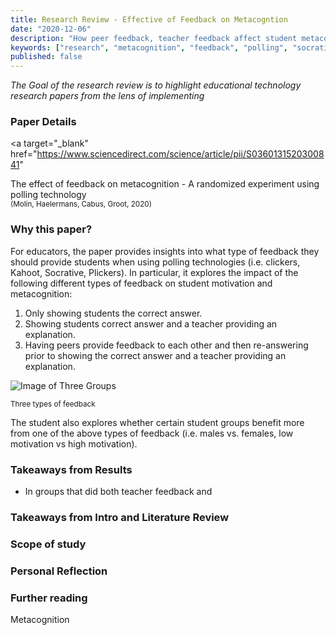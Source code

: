 ```yaml
---
title: Research Review - Effective of Feedback on Metacogntion
date: "2020-12-06"
description: "How peer feedback, teacher feedback affect student metacognition when using Socrative multiple choice questions"
keywords: ["research", "metacognition", "feedback", "polling", "socrative"]
published: false
---
```


<i>
  The Goal of the research review is to highlight educational technology
  research papers from the lens of implementing
</i>

### Paper Details

<a
  target="_blank"
  href="https://www.sciencedirect.com/science/article/pii/S0360131520300841"
>
  The effect of feedback on metacognition - A randomized experiment using
  polling technology
</a>
<br />
<small>(Molin, Haelermans, Cabus, Groot, 2020)</small>

### Why this paper?

For educators, the paper provides insights into what type of feedback they should provide students when using polling technologies (i.e. clickers, Kahoot, Socrative, Plickers). In particular, it explores the impact of the following different types of feedback on student motivation and metacognition:

1. Only showing students the correct answer.
1. Showing students correct answer and a teacher providing an explanation.
1. Having peers provide feedback to each other and then re-answering prior to showing the correct answer and a teacher providing an explanation.

<!-- In my classroom, I used polling tools to quickly assess student understanding after explaining a particular concept. When many students incorrectly answered a question, I also could provide immediate feedback to address particular misconceptions at a whole class level. While I did this primarily as a way to assess student mastery, researchers have found that providing feedback during these activities can also lead to students developing better metacognitive skills and becoming more motivated.

In this particular study, the authors add to this reaearch by exploring whether having students provide peer feedback prior to teacher feedback could result in more significant improvements in developing students' metacognitive skills and motivation. -->

![Image of Three Groups](./isomorphic_question_highlight.jpg)

<small>Three types of feedback</small>

The student also explores whether certain student groups benefit more from one of the above types of feedback (i.e. males vs. females, low motivation vs high motivation).

### Takeaways from Results

- In groups that did both teacher feedback and

### Takeaways from Intro and Literature Review

### Scope of study

### Personal Reflection

### Further reading

Metacognition

